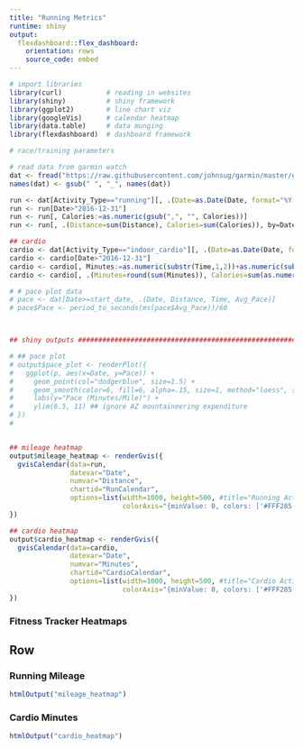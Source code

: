 ```yaml
---
title: "Running Metrics"
runtime: shiny
output:
  flexdashboard::flex_dashboard:
    orientation: rows
    source_code: embed
---
```

  
```r
# import libraries
library(curl)           # reading in websites
library(shiny)          # shiny framework
library(ggplot2)        # line chart viz
library(googleVis)      # calendar heatmap
library(data.table)     # data munging
library(flexdashboard)  # dashboard framework

# race/training parameters

# read data from garmin watch
dat <- fread("https://raw.githubusercontent.com/johnsug/garmin/master/garmin_log.csv")
names(dat) <- gsub(" ", "_", names(dat))

run <- dat[Activity_Type=="running"][, .(Date=as.Date(Date, format="%Y-%m-%d"), Distance, Calories)] ## Time
run <- run[Date>"2016-12-31"]
run <- run[, Calories:=as.numeric(gsub(",", "", Calories))]
run <- run[, .(Distance=sum(Distance), Calories=sum(Calories)), by=Date][order(Date)]

## cardio
cardio <- dat[Activity_Type=="indoor_cardio"][, .(Date=as.Date(Date, format="%Y-%m-%d"), Time, Calories)]
cardio <- cardio[Date>"2016-12-31"]
cardio <- cardio[, Minutes:=as.numeric(substr(Time,1,2))+as.numeric(substr(Time,4,5))/60]
cardio <- cardio[, .(Minutes=round(sum(Minutes)), Calories=sum(as.numeric(Calories))), by=Date]

# # pace plot data
# pace <- dat[Date>=start_date, .(Date, Distance, Time, Avg_Pace)]
# pace$Pace <- period_to_seconds(ms(pace$Avg_Pace))/60



## shiny outputs ##################################################################################

# ## pace plot
# output$pace_plot <- renderPlot({
#   ggplot(p, aes(x=Date, y=Pace)) + 
#     geom_point(col="dodgerblue", size=1.5) + 
#     geom_smooth(color=6, fill=6, alpha=.15, size=1, method="loess", span=2) + 
#     labs(y="Pace (Minutes/Mile)") + 
#     ylim(6.5, 11) ## ignore AZ mountaineering expenditure
# })
# 


## mileage heatmap
output$mileage_heatmap <- renderGvis({
  gvisCalendar(data=run, 
               datevar="Date", 
               numvar="Distance", 
               chartid="RunCalendar", 
               options=list(width=1000, height=500, #title="Running Activity Heatmap", 
                            colorAxis="{minValue: 0, colors: ['#FFF285', '#FF7956']}"))
})

## cardio heatmap
output$cardio_heatmap <- renderGvis({
  gvisCalendar(data=cardio, 
               datevar="Date", 
               numvar="Minutes", 
               chartid="CardioCalendar", 
               options=list(width=1000, height=500, #title="Cardio Activity Heatmap", 
                            colorAxis="{minValue: 0, colors: ['#FFF285', '#FF7956']}"))
})

```


### Fitness Tracker Heatmaps
Row {.tabset .tabset-fade}
-------------------------------------
  
### Running Mileage
```r
htmlOutput("mileage_heatmap")
```


### Cardio Minutes
```r
htmlOutput("cardio_heatmap")
```
